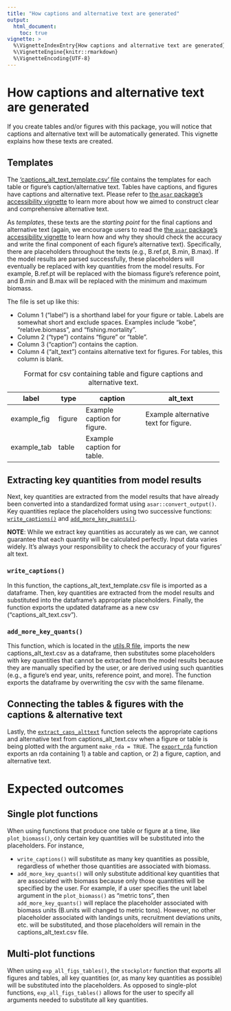 ```yaml
---
title: "How captions and alternative text are generated"
output:
  html_document:
    toc: true
vignette: >
  %\VignetteIndexEntry{How captions and alternative text are generated}
  %\VignetteEngine{knitr::rmarkdown}
  %\VignetteEncoding{UTF-8}
---
```


# How captions and alternative text are generated

If you create tables and/or figures with this package, you will notice that captions and alternative text will be automatically generated. This vignette explains how these texts are created.

## Templates

The ['captions_alt_text_template.csv' file](https://github.com/nmfs-ost/stockplotr/blob/main/inst/resources/captions_alt_text_template.csv) contains the templates for each table or figure's caption/alternative text. Tables have captions, and figures have captions and alternative text. Please refer to [the `asar` package's accessibility vignette](https://nmfs-ost.github.io/asar/articles/accessibility_guide.html) to learn more about how we aimed to construct clear and comprehensive alternative text.

As *templates*, these texts are the *starting point* for the final captions and alternative text (again, we encourage users to read the [the `asar` package's accessibility vignette](https://nmfs-ost.github.io/asar/articles/accessibility_guide.html) to learn how and why they should check the accuracy and write the final component of each figure's alternative text). Specifically, there are placeholders throughout the texts (e.g., B.ref.pt, B.min, B.max). If the model results are parsed successfully, these placeholders will eventually be replaced with key quantities from the model results. For example, B.ref.pt will be replaced with the biomass figure's reference point, and B.min and B.max will be replaced with the minimum and maximum biomass.

The file is set up like this:

-   Column 1 ("label") is a shorthand label for your figure or table. Labels are somewhat short and exclude spaces. Examples include "kobe", "relative.biomass", and "fishing.mortality".
-   Column 2 ("type") contains "figure" or "table".
-   Column 3 ("caption") contains the caption.
-   Column 4 ("alt_text") contains alternative text for figures. For tables, this column is blank.

+-------------+------------+-----------------------------+--------------------------------------+
| label       | type       | caption                     | alt_text                             |
+=============+============+=============================+======================================+
| example_fig | figure     | Example caption for figure. | Example alternative text for figure. |
+-------------+------------+-----------------------------+--------------------------------------+
| example_tab | table      | Example caption for table.  |                                      |
+-------------+------------+-----------------------------+--------------------------------------+

: Format for csv containing table and figure captions and alternative text.

## Extracting key quantities from model results

Next, key quantities are extracted from the model results that have already been converted into a standardized format using `asar::convert_output()`. Key quantities replace the placeholders using two successive functions: [`write_captions()`](https://github.com/nmfs-ost/stockplotr/blob/main/R/write_captions.R) and [`add_more_key_quants()`](https://github.com/nmfs-ost/stockplotr/blob/00c02487c9dbceaddb43257abdee72594f17b076/R/utils.R#L7).

**NOTE**: While we extract key quantities as accurately as we can, we cannot guarantee that each quantity will be calculated perfectly. Input data varies widely. It’s always your responsibility to check the accuracy of your figures' alt text.

### `write_captions()`

In this function, the captions_alt_text_template.csv file is imported as a dataframe. Then, key quantities are extracted from the model results and substituted into the dataframe's appropriate placeholders. Finally, the function exports the updated dataframe as a new csv ("captions_alt_text.csv").

### `add_more_key_quants()`

This function, which is located in the [utils.R file](https://github.com/nmfs-ost/stockplotr/blob/main/R/utils.R), imports the new captions_alt_text.csv as a dataframe, then substitutes some placeholders with key quantities that cannot be extracted from the model results because they are manually specified by the user, or are derived using such quantities (e.g., a figure's end year, units, reference point, and more). The function exports the dataframe by overwriting the csv with the same filename.

## Connecting the tables & figures with the captions & alternative text

Lastly, the [`extract_caps_alttext`](https://github.com/nmfs-ost/stockplotr/blob/main/R/extract_caps_alttext.R) function selects the appropriate captions and alternative text from captions_alt_text.csv when a figure or table is being plotted with the argument `make_rda = TRUE`. The [`export_rda`](https://github.com/nmfs-ost/stockplotr/blob/main/R/export_rda.R) function exports an rda containing 1) a table and caption, or 2) a figure, caption, and alternative text.

# Expected outcomes

## Single plot functions

When using functions that produce one table or figure at a time, like `plot_biomass()`, only certain key quantities will be substituted into the placeholders. For instance,

* `write_captions()` will substitute as many key quantities as possible, regardless of whether those quantities are associated with biomass.
* `add_more_key_quants()` will only substitute additional key quantities that are associated with biomass because only those quantities will be specified by the user. For example, if a user specifies the unit label argument in the `plot_biomass()` as "metric tons", then `add_more_key_quants()` will replace the placeholder associated with biomass units (B.units will changed to metric tons). However, no other placeholder associated with landings units, recruitment deviations units, etc. will be substituted, and those placeholders will remain in the captions_alt_text.csv file.

## Multi-plot functions 

When using `exp_all_figs_tables()`, the `stockplotr` function that exports all figures and tables, all key quantities (or, as many key quantities as possible) will be substituted into the placeholders. As opposed to single-plot functions, `exp_all_figs_tables()` allows for the user to specify all arguments needed to substitute all key quantities.

